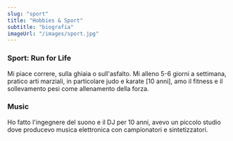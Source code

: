 ```yaml
---
slug: "sport"
title: "Hobbies & Sport"
subtitle: "biografia"
imageUrl: "/images/sport.jpg"
---
```


### Sport: Run for Life

Mi piace correre, sulla ghiaia o sull'asfalto. Mi alleno 5-6 giorni a settimana, 
pratico arti marziali, in particolare judo e karate [10 anni],
amo il fitness e il sollevamento pesi come allenamento della forza.

### Music

Ho fatto l'ingegnere del suono e il DJ per 10 anni, avevo un piccolo studio dove 
producevo musica elettronica con campionatori e sintetizzatori.